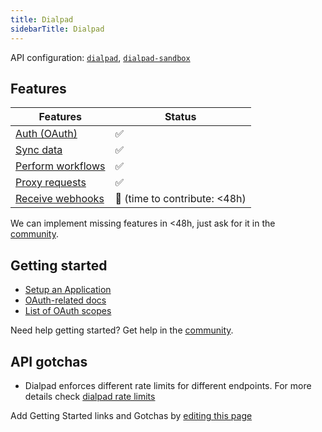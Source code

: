 ```yaml
---
title: Dialpad
sidebarTitle: Dialpad
---
```


API configuration: [`dialpad`](https://nango.dev/providers.yaml), [`dialpad-sandbox`](https://nango.dev/providers.yaml)

## Features

| Features | Status |
| - | - |
| [Auth (OAuth)](/guides/getting-started/authorize-an-api-from-your-app) | ✅ |
| [Sync data](/guides/getting-started/read-from-an-api) | ✅ |
| [Perform workflows](/guides/getting-started/write-to-an-api) | ✅ |
| [Proxy requests](/guides/proxy-requests-to-an-api) | ✅ |
| [Receive webhooks](/guides/receive-webhooks-from-an-api) | 🚫 (time to contribute: &lt;48h) |

<Tip>We can implement missing features in &lt;48h, just ask for it in the [community](https://nango.dev/slack).</Tip>

## Getting started

-   [Setup an Application](https://developers.dialpad.com/docs/oauth#setup)
-   [OAuth-related docs](https://developers.dialpad.com/docs/oauth)
-   [List of OAuth scopes](https://developers.dialpad.com/docs/oauth#supported-scopes)

<Tip>Need help getting started? Get help in the [community](https://nango.dev/slack).</Tip>

## API gotchas

- Dialpad enforces different rate limits for different endpoints. For more details check [dialpad rate limits](https://developers.dialpad.com/docs/rate-limits)

<Note>Add Getting Started links and Gotchas by [editing this page](https://github.com/nangohq/nango/tree/master/docs-v2/integrations/all/dialpad.mdx)</Note>
